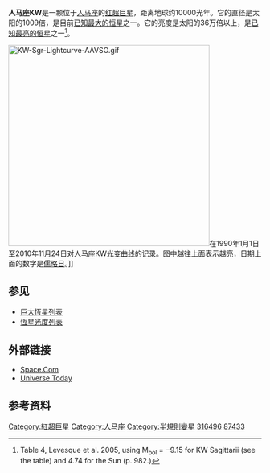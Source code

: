 {{Starbox begin
| name = 人马座KW<br>KW Sagittarii}}
{{Starbox observe
| epoch = [[J2000.0|J2000.0]]
| equinox = [[J2000.0|J2000.0]] ([[International_Celestial_Reference_System|ICRS]])
| constell = [[人马座|人马座]]
| ra = {{RA|17|52|00.7257}}<ref name=sb0>{{SIMBAD link|KW+Sgr|V* KW Sgr -- Semi-regular pulsating Star}}, database entry, [[SIMBAD|SIMBAD]].  Accessed on line November 10, 2010.</ref>
| dec = {{DEC|−28|01|20.562}}<ref name=sb0 />
| appmag_v=8.983 （[[可见光|v]]）<ref name=sb0 /><br>8.5 － 11 （[[美国变星观测者协会|AAVSO]])<br>11.0 － 13.2 ([[照相星等|p]])<ref name=gcvs1/>
}}
{{Starbox character
| class = M1.5Iab:<ref name=sb0 />
| b-v = 2.5<ref name=sb0 />
| u-b =
| variable = [[半規則變星|半規則變星]]<ref name=gcvs1>KW Sgr, database entry, [http://www.sai.msu.su/groups/cluster/gcvs/gcvs/iii/iii.dat The combined table of GCVS Vols I-III and NL 67-78 with improved coordinates, General Catalogue of Variable Stars], Sternberg Astronomical Institute, Moscow, Russia.  Accessed on line November 10, 2010. (Quick look: [http://www.sai.msu.su/gcvs/cgi-bin/search.cgi?search=KW+Sgr KW+Sgr])</ref>
}}
{{Starbox detail
| radius = 1,009<ref name=levesqueb />
| luminosity_bolometric = 360,000<ref name=levesqueb />
| temperature = 3,700<ref name=levesqueb />
| gravity = −0.5<ref name=levesqueb />
}}
{{Starbox astrometry
| prop_mo_ra = −1.11<ref name=sb0 />
| prop_mo_dec = −1.76<ref name=sb0 />
| parallax =
| p_error = 
| parallax_footnote = 
| dist_pc = ~3,000<ref name=note /><ref name=rg />
| dist_ly = ~10,000<ref name=note>KW Sagittarii is in the Sgr OB5 association, which has an estimated distance modulus of 12.4.  See Tables 1 and 2, Levesque et al. 2005.</ref><ref name=rg>"The Effective Temperature Scale of Galactic Red Supergiants: Cool, but Not As Cool As We Thought", Emily M. Levesque, Philip Massey, K. A. G. Olsen, Bertrand Plez, Eric Josselin, Andre Maeder, and Georges Meynet, ''The Astrophysical Journal'' '''628''', #2 (August 2005), pp. 973-985, {{doi|10.1086/430901}}, {{bibcode|2005ApJ...628..973L}}.</ref>
}}
{{Starbox catalog
| names=KW Sgr, [[Durchmusterung|CD]]−27 12032, [[Henry_Draper_Catalogue|HD]] 316496, [[Hipparcos_Catalogue|HIP]] 87433.<ref name=sb0 />}}
{{Starbox reference
| Simbad=KW+Sgr}}
{{Starbox end}}
'''人马座KW'''是一颗位于[[人马座|人马座]]的[[红超巨星|红超巨星]]，距离地球约10000光年。它的直径是太阳的1009倍，是目前[[巨大恆星列表|已知最大的恒星]]之一。它的亮度是太阳的36万倍以上，是[[恆星光度列表|已知最亮的恒星]]之一<ref name=levesqueb>Table 4, Levesque et al. 2005, using M<sub>bol</sub> = −9.15 for KW Sagittarii (see the table) and 4.74 for the Sun (p. 982.)</ref>。

[[File:KW-Sgr-Lightcurve-AAVSO.gif|400px]]在1990年1月1日至2010年11月24日对人马座KW[[光变曲线|光变曲线]]的记录。图中越往上面表示越亮，日期上面的数字是[[儒略日|儒略日]]。]]

==参见==
* [[巨大恆星列表|巨大恆星列表]]
* [[恆星光度列表|恆星光度列表]]

==外部链接==
*[http://www.space.com/scienceastronomy/aas_largest_stars_050110.html Space.Com] {{Wayback|url=http://www.space.com/scienceastronomy/aas_largest_stars_050110.html |date=20101227091600 }}
*[http://www.universetoday.com/am/publish/three_largest_stars.html Universe Today] {{Wayback|url=http://www.universetoday.com/am/publish/three_largest_stars.html |date=20070627192249 }}

==参考资料==
{{Reflist}}
{{人马座恒星}}
[[Category:紅超巨星|Category:紅超巨星]]
[[Category:人马座|Category:人马座]]
[[Category:半規則變星|Category:半規則變星]]
[[Category:HD和HDE天體|316496]]
[[Category:HIP天體|87433]]